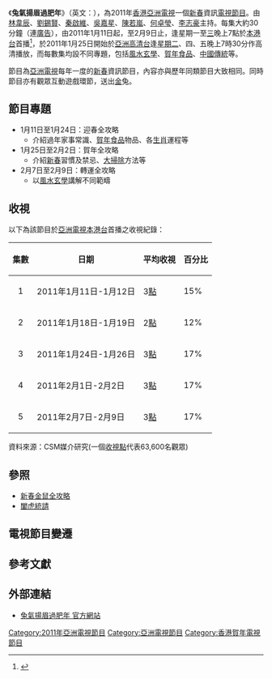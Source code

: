 {{影集資訊
| 名稱 = 兔氣揚眉過肥年<br>Year Of The Rabbit Variety Show
| 分類 = [[新春|新春]]資訊[[電視節目|電視節目]]
| 監製 = [[葉成昌|葉成昌]]
| 主持 = [[林韋辰|林韋辰]]、[[劉錫賢|劉錫賢]]、[[秦啟維|秦啟維]]<br/>[[吳嘉星|吳嘉星]]、[[陳若嵐|陳若嵐]]、[[何卓瑩|何卓瑩]]、[[李志豪_(藝人)|李志豪]]
| 地區 = {{HKG}}
| 集數 = 12
| 製片人 = [[亞洲電視|亞洲電視]]
| 每集長 = 30分鐘
| 頻道 = [[亞洲電視|亞洲電視]][[本港台|本港台]]
| 開始 = 2011年1月11日
| 結束 = 2月9日
| 視頻制式   = 576i，[[SDTV|SDTV]]
| 音頻制式   = 立體聲
| 首播地區   = {{HKG}}
| 頻道1 = [[亞洲電視|亞洲電視]][[亞洲高清台|亞洲高清台]]
| 開始1 = 2011年1月25日
| 視頻制式1   = 1080i，[[HDTV|HDTV]]
| 音頻制式1   = 立體聲
| 首播地區1   = {{HKG}}
| 官方網站  = https://web.archive.org/web/20110127193628/http://www.hkatv.com/v3/infoprogram/10/Year_Of_The_Rabbit_Variety_Show/
}}

《'''兔氣揚眉過肥年'''》（英文：{{lang|en|'''Year Of The Rabbit Variety Show'''}}），為2011年[[香港|香港]][[亞洲電視|亞洲電視]]一個[[新春|新春]]資訊[[電視節目|電視節目]]。由[[林韋辰|林韋辰]]、[[劉錫賢|劉錫賢]]、[[秦啟維|秦啟維]]、[[吳嘉星|吳嘉星]]、[[陳若嵐|陳若嵐]]、[[何卓瑩|何卓瑩]]、[[李志豪_(藝人)|李志豪]]主持。每集大約30分鐘（連[[廣告|廣告]]），由2011年1月11日起，至2月9日止，逢星期一至[[星期三|三]]晚上7點於[[本港台|本港台]]首播<ref>{{Cite web |url=http://www.hkatv.com/v3/infoprogram/10/Year_Of_The_Rabbit_Variety_Show/index.html |title=兔氣揚眉過肥年 節目介紹 |accessdate=2011-01-11 |archive-date=2016-03-04 |archive-url=https://web.archive.org/web/20160304121630/http://www.hkatv.com/v3/infoprogram/10/Year_Of_The_Rabbit_Variety_Show/index.html |dead-url=no }}</ref>，於2011年1月25日開始於[[亞洲高清台|亞洲高清台]]逢[[星期二|星期二]]、四、五晚上7時30分作高清播放，而每數集均設不同專題，包括[[風水|風水]][[玄學|玄學]]、[[賀年|賀年]][[食品|食品]]、[[中國|中國]][[傳統|傳統]]等。

節目為[[亞洲電視|亞洲電視]]每年一度的[[新春|新春]]資訊節目，內容亦與歷年同類節目大致相同。同時節目亦有觀眾互動遊戲環節，送出[[金|金]]兔。

==節目專題==
* 1月11日至1月24日：迎春全攻略
** 介紹過年家事常識、[[賀年|賀年]][[食品|食品]]物品、各[[生肖|生肖]]運程等
* 1月25日至2月2日：賀年全攻略
** 介紹[[新春|新春]]習慣及禁忌、[[大掃除|大掃除]]方法等
* 2月7日至2月9日：轉運全攻略
** 以[[風水|風水]][[玄學|玄學]]講解不同範疇

== 收視 ==
以下為該節目於[[亞洲電視|亞洲電視]][[本港台|本港台]]首播之收視紀錄：
{|class=wikitable
!集數!!日期!!平均收視!!百分比
|-
|align=center|1||2011年1月11日-1月12日||3[[收視點|點]]||15%
|-
|align=center|2||2011年1月18日-1月19日||2[[收視點|點]]||12%
|-
|align=center|3||2011年1月24日-1月26日||3[[收視點|點]]||17%
|-
|align=center|4||2011年2月1日-2月2日||3[[收視點|點]]||17%
|-
|align=center|5||2011年2月7日-2月9日||3[[收視點|點]]||17%
|}
資料來源：CSM媒介研究(一個[[收視點|收視點]]代表63,600名觀眾)

== 參照 ==
* [[新春金鼠全攻略|新春金鼠全攻略]]
* [[闔虎統請|闔虎統請]]

== 電視節目變遷 ==
{{電視節目的變遷
|電視台={{HK}} [[亞洲電視|亞洲電視]] {{ATV-Home}}
|播放檔次=星期一至三19:00-19:30節目
|節目名稱=兔氣揚眉過肥年<br/>（2011年1月11日－2月9日）
|上一節目=星期一:[[弄潮神州數風流|弄潮神州數風流]]<br/>(- 2011.1.17)<hr>星期二:[[感動香港10大人物評選|感動香港]]重溫 -[[司徒華|司徒華]]<br/>(2011.1.4)<hr>星期三:[[星火飛騰|星火飛騰]]<br/>(- 2011.1.5)
|下一節目=星期一及二:[[May姐真識食|May姐真識食]]<br/>（2011.2.14-)<hr>星期三:[[尋找百姓家|尋找百姓家]]<br/>（2011.2.16-)
}}
{{電視節目的變遷
|電視台={{HK}} [[亞洲電視|亞洲電視]][[亞洲高清台|亞洲高清台]]
|播放檔次=<br/>星期二、四、五19:30～20:00 
|節目名稱=兔氣揚眉過肥年<br />（2011年1月24日－2月10日）
|上一節目=[[今夜星光燦爛_(音樂節目)|今夜星光燦爛]]
|下一節目=[[今夜星光燦爛_(音樂節目)|今夜星光燦爛]]
}}

== 參考文獻 ==
<references/>

==外部連結==
* [https://web.archive.org/web/20110127193628/http://www.hkatv.com/v3/infoprogram/10/Year_Of_The_Rabbit_Variety_Show/ 兔氣揚眉過肥年 官方網站]

[[Category:2011年亞洲電視節目|Category:2011年亞洲電視節目]]
[[Category:亞洲電視節目|Category:亞洲電視節目]]
[[Category:香港賀年電視節目|Category:香港賀年電視節目]]